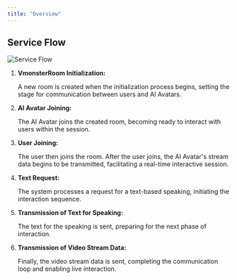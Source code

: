 ```yaml
---
title: "Overview"
---
```


## Service Flow

<img
  className="block"
  src="/images/service-flow.jpg"
  alt="Service Flow"
/>

1. <b>
   VmonsterRoom Initialization:</b>

    A new room is created when the initialization
   process begins, setting the stage for communication between users and AI Avatars.
2. <b>
   AI Avatar Joining:</b>

    The AI Avatar joins the created room, becoming ready
   to interact with users within the session.
3. <b>
   User Joining:</b>

    The user then joins the room. After the user joins, the AI
   Avatar's stream data begins to be transmitted, facilitating a real-time interactive
   session.
4. <b>
   Text Request:</b>

    The system processes a request for a text-based speaking,
   initiating the interaction sequence.
5. <b>
   Transmission of Text for Speaking:</b>

    The text for the speaking is sent, preparing
   for the next phase of interaction.
6. <b>
   Transmission of Video Stream Data:</b>

    Finally, the video stream data is sent,
   completing the communication loop and enabling live interaction.